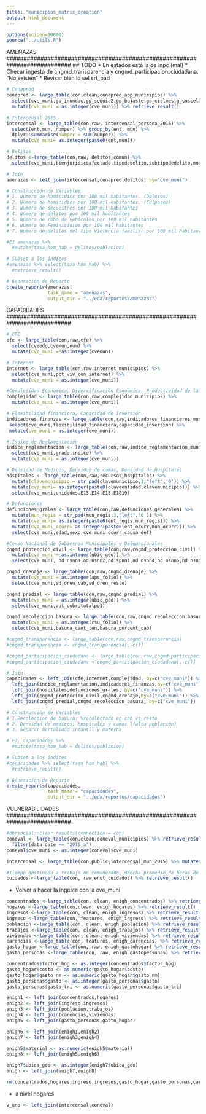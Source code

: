 ```yaml
---
title: "municipios_matrix_creation"
output: html_document
---
```


```r
options(scipen=10000)
source("../utils.R")
```

###########################################################################
AMENAZAS
###########################################################################
## TODO
* En estados está la de inpc (mal)
* Checar ingesta de cngmd_transparencia y cngmd_participacion_ciudadana. "No existen"
* Revisar bien lo sel srt_pad

```r
# Cenapred 
cenapred <- large_table(con,clean,cenapred_app_municipios) %>%
  select(cve_muni,gp_inundac,gp_sequia2,gp_bajaste,gp_ciclnes,g_suscelad,gp_sismico,gp_tsunami) %>%  
  mutate(cve_muni = as.integer(cve_muni)) %>% retrieve_result()

# Intercensal 2015
intercensal <- large_table(con,raw, intercensal_persona_2015) %>%
  select(ent,mun, numper) %>% group_by(ent, mun) %>%
  dplyr::summarise(numper = sum(numper)) %>%
  mutate(cve_muni= as.integer(paste0(ent,mun)))

# Delitos
delitos <-large_table(con,raw, delitos_comun) %>%
  select(cve_muni,bienjuridicoafectado,tipodedelito,subtipodedelito,modalidad,incidencia_delictiva)%>% retrieve_result()

# Join
amenazas <- left_join(intercensal,cenapred,delitos, by="cve_muni")

# Construcción de Variables
# 1. Número de homicidios por 100 mil habitantes. (Dolosos)
# 2. Número de homicidios por 100 mil habitantes. (Culposos)
# 3. Número de secuestros por 100 mil habitantes
# 4. Número de delitos por 100 mil habitantes
# 5. Número de robo de vehículos por 100 mil habitantes
# 6. Número de Feminicidios por 100 mil habitantes
# 7. Numero de delitos del tipo violencia familiar por 100 mil habitantes

#EJ amenazas %>% 
  #mutate(tasa_hom_hab = delitos/poblacion)

# Subset a los índices
#amenazas %>% select(tasa_hom_hab) %>% 
  #retrieve_result()

# Generación de Reporte
create_reports(amenazas, 
               task_name = "amenazas", 
               output_dir = "../eda/reportes/amenazas")
```



###########################################################################
CAPACIDADES
###########################################################################

```r
# CFE 
cfe <- large_table(con,raw,cfe) %>% 
  select(cveedo,cvemun,num) %>% 
  mutate(cve_muni = as.integer(cvemun)) 

# Internet
internet <- large_table(con,raw,internet_municipios) %>% 
  select(cve_muni,pct_viv_con_internet) %>% 
  mutate(cve_muni = as.integer(cve_muni))

#Complejidad Economica, Diversificación Económica, Productividad de la tierra
complejidad <- large_table(con,raw,complejidad_municipios) %>% 
  mutate(cve_muni = as.integer(cve_muni))

# Flexibilidad financiera, Capacidad de Inversión
indicadores_finanzas <- large_table(con,raw,indicadores_financieros_municipios) %>%
 select(cve_muni,flexibilidad_financiera,capacidad_inversion) %>%
 mutate(cve_muni = as.integer(cve_muni))

# Índice de Reglamentación
indice_reglamentacion <- large_table(con,raw,indice_reglamentacion_municipios) %>%
  select(cve_muni,grado,indice) %>%
  mutate(cve_muni = as.integer(cve_muni))

# Densidad de Medicos, Densidad de camas, Densidad de Hospitales
hospitales <- large_table(con,raw,recursos_hospitales) %>% 
  mutate(clavemunicipio = str_pad(clavemunicipio,3,"left",'0')) %>% 
  mutate(cve_muni= as.integer(paste0(claveentidad,clavemunicipio))) %>%
  select(cve_muni,unidades,E13,E14,E15,E1819)

# Defunciones
defunciones_grales <- large_table(con,raw,defunciones_generales) %>% 
  mutate(mun_regis = str_pad(mun_regis,3,"left",'0')) %>% 
  mutate(cve_muni= as.integer(paste0(ent_regis,mun_regis))) %>% 
  mutate(cve_muni_ocurr= as.integer(paste0(ent_ocurr,mun_ocurr))) %>% 
  select(cve_muni,edad,sexo,cve_muni_ocurr,causa_def)

#Censo Nacional de Gobiernos Municipales y Delegacionales
cngmd_proteccion_civil <- large_table(con,raw,cngmd_proteccion_civil) %>%
  mutate(cve_muni = as.integer(ubic_geo)) %>%
  select(cve_muni, nd_nsnn1,nd_nsnn2,nd_spnn1,nd_nsnn4,nd_nsnn5,nd_nsnn6)

cngmd_drenaje <- large_table(con,raw,cngmd_drenaje) %>%
  mutate(cve_muni = as.integer(aps_folio)) %>% 
  select(cve_muni,sd_dren_cab,sd_dren_resto)

cngmd_predial <- large_table(con,raw,cngmd_predial) %>%
  mutate(cve_muni = as.integer(ubic_geo)) %>%
  select(cve_muni,aut_cobr,totalpo1)

cngmd_recoleccion_basura <- large_table(con,raw,cngmd_recoleccion_basura) %>%
  mutate(cve_muni = as.integer(rsu_folio)) %>% 
  select(cve_muni,basura_cant_ton,basura_porcent_cab)

#cngmd_transparencia <- large_table(con,raw,cngmd_transparencia)
#cngmd_transparencia <- cngmd_transparencia[,-c()]

#cngmd_participacion_ciudadana <- large_table(con,raw,cngmd_participacion_ciudadana) %>% retrieve_result()
#cngmd_participacion_ciudadana <-cngmd_participacion_ciudadana[,-c()]

# Join
capacidades <- left_join(cfe,internet,complejidad, by=c("cve_muni")) %>%
  left_join(indice_reglamentacion,indicadores_finanzas,by=c("cve_muni")) %>%
  left_join(hospitales,defunciones_grales, by=c("cve_muni")) %>%
  left_join(cngmd_proteccion_civil,cngmd_drenaje,by=c("cve_muni")) %>%
  left_join(cngmd_predial,cngmd_recoleccion_basura, by=c("cve_muni"))

# Construcción de Variables
# 1.Recoleccion de basura: %recolectado en cab vs resto
# 2. Densidad de medicos, hospitales y camas (falta población)
# 3. Separar mortalidad infantil y materna

# EJ. capacidades %>% 
  #mutate(tasa_hom_hab = delitos/poblacion)

# Subset a los índices
#capacidades %>% select(tasa_hom_hab) %>% 
  #retrieve_result()

# Generación de Reporte
create_reports(capacidades, 
               task_name = "capacidades", 
               output_dir = "../eda/reportes/capacidades")
```

###########################################################################
VULNERABILIDADES
###########################################################################

```r
#dbrsocial::clear_results(connection = con)
coneval <- large_table(con,clean,coneval_municipios) %>% retrieve_result() %>%
  filter(data_date == "2015-a")
coneval$cve_muni <- as.integer(coneval$cve_muni)
```

```r
intercensal <- large_table(con,public,intercensal_mun_2015) %>% mutate(cve_muni= as.integer(paste0(ent,mun))) %>% retrieve_result()
```

```r
#Tiempo destinado a trabajo no remunerado, Brecha promedio de horas de trabajo de cuidados
cuidados <-large_table(con, raw,enut_cuidados) %>% retrieve_result()
```
* Volver a hacer la ingesta con la cve_muni

```r
concentrados <-large_table(con, clean, enigh_concentrados) %>% retrieve_result()
hogares <-large_table(con,clean, enigh_hogares) %>% retrieve_result()
ingresos <-large_table(con, clean, enigh_ingresos) %>% retrieve_result()
ingreso <-large_table(con, features, enigh_ingreso) %>% retrieve_result()
poblacion <-large_table(con, clean, enigh_poblacion) %>% retrieve_result()
trabajos <-large_table(con, clean, enigh_trabajos) %>% retrieve_result()
viviendas <-large_table(con, clean, enigh_viviendas) %>% retrieve_result()
carencias <-large_table(con, features, enigh_carencias) %>% retrieve_result()
gasto_hogar <-large_table(con, raw, enigh_gastohogar) %>% retrieve_result()
gasto_personas <-large_table(con, raw, enigh_gastopersonas) %>% retrieve_result()

concentrados$factor_hog <- as.integer(concentrados$factor_hog)
gasto_hogar$costo <- as.numeric(gasto_hogar$costo)
gasto_hogar$gasto_nm <- as.numeric(gasto_hogar$gasto_nm)
gasto_personas$gasto <- as.integer(gasto_personas$gasto)
gasto_personas$gasto_tri <- as.numeric(gasto_personas$gasto_tri)

enigh1 <- left_join(concentrados,hogares) 
enigh2 <- left_join(ingreso,ingresos) 
enigh3 <- left_join(poblacion,trabajos) 
enigh4 <- left_join(carencias,viviendas) 
enigh5 <- left_join(gasto_personas,gasto_hogar) 

enigh6 <- left_join(enigh1,enigh2)
enigh7 <- left_join(enigh3,enigh4)

enigh5$material <- as.numeric(enigh5$material)
enigh8 <- left_join(enigh5,enigh6)

enigh7$ubica_geo <- as.integer(enigh7$ubica_geo)
enigh <- left_join(enigh7,enigh8)

rm(concentrados,hogares,ingreso,ingresos,gasto_hogar,gasto_personas,carencias,viviendas,trabajos,poblacion,enigh1,enigh2,enigh3,enigh4,enigh5,enigh6,enigh7,enigh8)
```
* a nivel hogares

```r
v_uno <- left_join(intercensal,coneval)
```